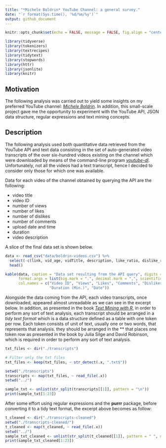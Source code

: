 ```yaml
---
title: "*Michele Boldrin* YouTube Channel: a general survey."
date: "`r format(Sys.time(), '%d/%m/%y')`"
output: github_document
---
```


```r
knitr::opts_chunk$set(echo = FALSE, message = FALSE, fig.align = "center")
```

```r
library(tidyverse)
library(tokenizers)
library(textrecipes)
library(tidytext)
library(stopwords)
library(httr)
library(jsonlite)
library(knitr)
```

## Motivation

The following analysis was carried out to yield some insights on my preferred YouTube channel: [*Michele Boldrin*](https://www.youtube.com/channel/UCMOiTfbUXxUFqJJtCQGHrrA). In addition, this small-scale project gave me the opportunity to experiment with the YouTube API, JSON data structure, regular expressions and text mining concepts. 

## Description

The following analysis used both quantitative data retrieved from the YouTube API and text data consisting in the set of auto-generated video transcripts of the over six-hundred videos existing on the channel which were downloaded by means of the command-line program [*youtube-dl*](http://ytdl-org.github.io/youtube-dl/). Unfortunately, not all the videos had a text transcript, hence I decided to consider only those for which one was available.

Data for each video of the channel obtained by querying the API are the following:

* video title
* video ID
* number of views
* number of likes
* number of dislikes
* number of comments
* upload date and time
* duration
* video description

A slice of the final data set is shown below.

```r
data <- read_csv("data/boldrin-videos.csv") %>% 
  select(-c(link, vid_age, vidTitle, description, like_ratio, dislike_ratio)) %>% 
  head()

kable(data, caption = "Data set resulting from the API query", digits = 3,
      format.args = list(big.mark = ".", decimal.mark = ",", scientific = FALSE),
      col.names = c("Video ID", "Views", "Likes", "Comments", "Dislikes", 
                    "Duration (Min.)", "Date"))
```

Alongside the data coming from the API, each video transcripts, once downloaded, appeared almost unreadable as we can see in the excerpt below. In addition, as presented in the book [*Text Mining with R*](https://www.tidytextmining.com), in order to perform any sort of text analysis, each transcript should be arranged in a *tidy text format* which is a data structure defined as a table with one token per row. Each token consists of unit of text, usually one or two words, that represents that analysis. 
they should be arranged in the ** that places one token row as presented in the book  by Julia Silge and David Robinson, which is required in order to perform any sort of text analysis.

```r
txt_files <- dir("./transcripts")

# Filter only the txt files
txt_files <- keep(txt_files, ~ str_detect(.x, ".txt$"))

setwd("./transcripts")
transcripts <- map(txt_files, ~ read_file(.x))
setwd("../")

sample_txt <- unlist(str_split(transcripts[[1]], pattern = "\n"))
print(sample_txt[1:23])
```

After some effort using regular expressions and the **purrr** package, before converting it to a tidy text format, the excerpt above becomes as follow:

```r
t_cleaned <- dir("./transcripts-cleaned")
setwd("./transcripts-cleaned/")
t_cleaned <- map(t_cleaned, ~ read_file(.x))
setwd("../")
sample_txt_cleaned <- unlist(str_split(t_cleaned[[1]], pattern = " ", n = 5))
print(sample_txt_cleaned[1:23])
```

